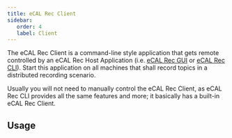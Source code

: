 ```yaml
---
title: eCAL Rec Client
sidebar:
   order: 4
   label: Client
---
```




The eCAL Rec Client is a command-line style application that gets remote controlled by an eCAL Rec Host Application (i.e. [eCAL Rec GUI](/using_ecal/applications/ecal-rec/ecal_rec_gui/) or [eCAL Rec CLI](/using_ecal/applications/ecal-rec/ecal_rec_cli/)).
Start this application on all machines that shall record topics in a distributed recording scenario.

<Aside>
   Usually you will not need to manually control the eCAL Rec Client, as eCAL Rec CLI provides all the same features and more; it basically has a built-in eCAL Rec Client.
</Aside>

## Usage

<Code code={recClientUsageTXT} lang="text" title="rec_client_usage.txt"/>
